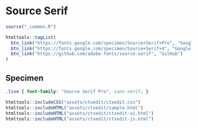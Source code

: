 # Source Serif

```r
source("_common.R")
```

```r
htmltools::tagList(
  btn_link("https://fonts.google.com/specimen/Source+Serif+Pro", "Google Fonts (Source Serif Pro)"),
  btn_link("https://fonts.google.com/specimen/Source+Serif+4", "Google Fonts (Source Serif 4)"),
  btn_link("https://github.com/adobe-fonts/source-serif", "GitHub")
)
```

## Specimen

<link rel="preconnect" href="https://fonts.googleapis.com">
<link rel="preconnect" href="https://fonts.gstatic.com" crossorigin>
<link href="https://fonts.googleapis.com/css2?family=Source+Serif+Pro:ital,wght@0,400;0,700;1,400&display=swap" rel="stylesheet">

```css
.live { font-family: "Source Serif Pro", sans-serif; }
```

```r
htmltools::includeCSS("assets/ctxedit/ctxedit.css")
htmltools::includeHTML("assets/ctxedit/sample.html")
htmltools::includeHTML("assets/ctxedit/ctxedit-ui.html")
htmltools::includeHTML("assets/ctxedit/ctxedit-js.html")
```

